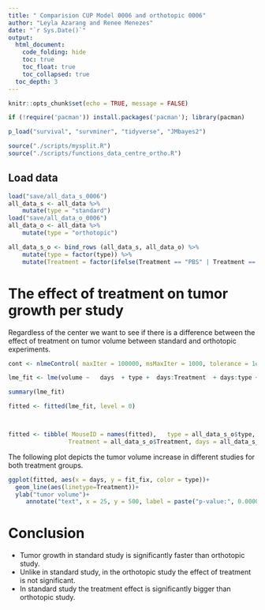 ```yaml
---
title: " Comparision CUP Model 0006 and orthotopic 0006"
author: "Leyla Azarang and Renee Menezes" 
date: "`r Sys.Date()`"
output: 
  html_document:
    code_folding: hide
    toc: true
    toc_float: true
    toc_collapsed: true
  toc_depth: 3  
---
```








```r
knitr::opts_chunk$set(echo = TRUE, message = FALSE)
```




```r
if (!require('pacman')) install.packages('pacman'); library(pacman)
```



```r
p_load("survival", "survminer", "tidyverse", "JMbayes2")
```



```r
source("./scripts/mysplit.R") 
source("./scripts/functions_data_centre_ortho.R")
```

## Load data


```r
load("save/all_data_s_0006")
all_data_s <- all_data %>%
    mutate(type = "standard")
load("save/all_data_o_0006")
all_data_o <- all_data %>%
    mutate(type = "orthotopic")
```



```r
all_data_s_o <- bind_rows (all_data_s, all_data_o) %>%
    mutate(type = factor(type)) %>%
    mutate(Treatment = factor(ifelse(Treatment == "PBS" | Treatment == "Physio" , "PBS", "Cetuximab"), levels = c("PBS","Cetuximab")))

```

# The effect of treatment on tumor growth per study

Regardless of the center we want to see if there is a difference between the effect of treatment on tumor volume between standard and orthotopic experiments. 


```r
cont <- nlmeControl( maxIter = 100000, msMaxIter = 1000, tolerance = 1e-6, niterEM = 10000, msMaxEval = 10000)

lme_fit <- lme(volume ~   days  + type +  days:Treatment  + days:type + days:type: Treatment, data = all_data_s_o, random = ~ days | GenealogyID, control = cont)

summary(lme_fit)
```

```r
fitted <- fitted(lme_fit, level = 0)



fitted <- tibble( MouseID = names(fitted),   type = all_data_s_o$type, 
                 Treatment = all_data_s_o$Treatment, days = all_data_s_o$days, fit_fix = fitted)
```



The following plot depicts the tumor volume increase in different studies for both  treatment groups. 

```r
ggplot(fitted, aes(x = days, y = fit_fix, color = type))+
  geom_line(aes(linetype=Treatment))+
  ylab("tumor volume")+
     annotate("text", x = 25, y = 500, label = paste("p-value:", 0.0000))
```

# Conclusion

- Tumor growth in standard study is significantly faster than orthotopic study.
- Unlike in standard study, in the orthotopic study the effect of treatment is not significant.  
- In standard study the treatment effect is significantly bigger than orthotopic study.

